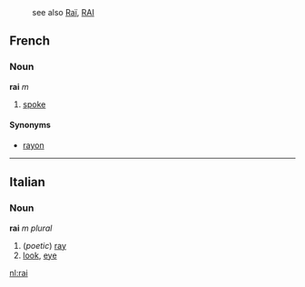 : see also [[Raï]], [[RAI]]

==French==
===Noun===
'''rai''' ''m''

# [[spoke]]

====Synonyms====
*[[rayon]]

----

==Italian==
===Noun===
'''rai''' ''m plural''

# (''poetic'') [[ray]]
# [[look]], [[eye]]

[[nl:rai]]